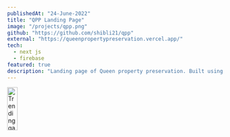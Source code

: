 ```yaml
---
publishedAt: "24-June-2022"
title: "QPP Landing Page"
image: "/projects/qpp.png"
github: "https://github.com/shibli21/qpp"
external: "https://queenpropertypreservation.vercel.app/"
tech:
  - next js
  - firebase
featured: true
description: "Landing page of Queen property preservation. Built using next js & chakra ui"
---
```


<Image
  alt="Trending games"
  src="/projects/qpp-full.png"
  height="100"
  width="23.5"
  objectFit="cover"
  layout="responsive"
  priority
/>
